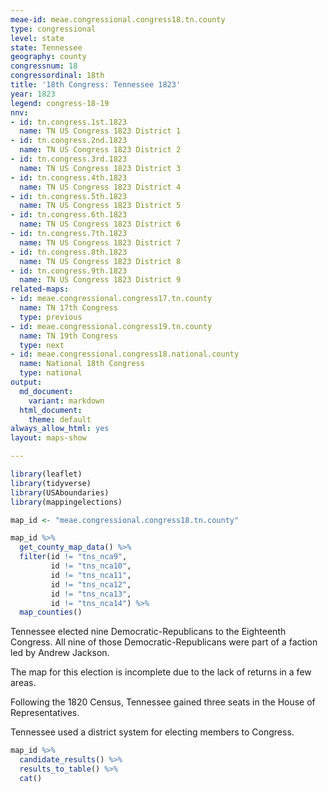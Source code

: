 ```yaml
---
meae-id: meae.congressional.congress18.tn.county
type: congressional
level: state
state: Tennessee
geography: county
congressnum: 18
congressordinal: 18th
title: '18th Congress: Tennessee 1823'
year: 1823
legend: congress-18-19
nnv:
- id: tn.congress.1st.1823
  name: TN US Congress 1823 District 1
- id: tn.congress.2nd.1823
  name: TN US Congress 1823 District 2
- id: tn.congress.3rd.1823
  name: TN US Congress 1823 District 3
- id: tn.congress.4th.1823
  name: TN US Congress 1823 District 4
- id: tn.congress.5th.1823
  name: TN US Congress 1823 District 5
- id: tn.congress.6th.1823
  name: TN US Congress 1823 District 6
- id: tn.congress.7th.1823
  name: TN US Congress 1823 District 7
- id: tn.congress.8th.1823
  name: TN US Congress 1823 District 8
- id: tn.congress.9th.1823
  name: TN US Congress 1823 District 9
related-maps:
- id: meae.congressional.congress17.tn.county
  name: TN 17th Congress
  type: previous
- id: meae.congressional.congress19.tn.county
  name: TN 19th Congress
  type: next
- id: meae.congressional.congress18.national.county
  name: National 18th Congress
  type: national
output:
  md_document:
    variant: markdown
  html_document:
    theme: default
always_allow_html: yes
layout: maps-show

---
```


```r
library(leaflet)
library(tidyverse)
library(USAboundaries)
library(mappingelections)

map_id <- "meae.congressional.congress18.tn.county"
```

<div class="map">

```r
map_id %>%
  get_county_map_data() %>%
  filter(id != "tns_nca9",
         id != "tns_nca10",
         id != "tns_nca11",
         id != "tns_nca12",
         id != "tns_nca13",
         id != "tns_nca14") %>%
  map_counties()
```

</div>

Tennessee elected nine Democratic-Republicans to the Eighteenth Congress. All nine of those Democratic-Republicans were part of a faction led by Andrew Jackson.

The map for this election is incomplete due to the lack of returns in a few areas.

Following the 1820 Census, Tennessee gained three seats in the House of Representatives.

Tennessee used a district system for electing members to Congress. 

<div class="results-table">

```r
map_id %>%
  candidate_results() %>%
  results_to_table() %>%
  cat()
```

</div>

